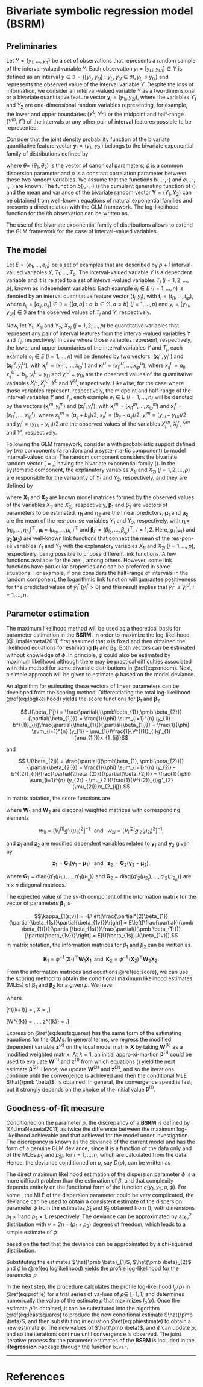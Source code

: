 # Bivariate symbolic regression model (BSRM)

## Preliminaries

Let $Y = \{y_1,\ldots,y_n\}$ be a set of observations that represents a random sample of the interval-valued variable $Y$.  Each observation $y_{i} = [y_{Li},y_{Ui}] \in Y$ is defined as an interval $y \in \Im = \{[y_{L},y_{U}] : y_{L}, y_{U} \in \Re, y_{L} \leq y_{U}\}$ and represents the observed value of the interval variable $Y$. Despite the loss of information, we consider an interval-valued variable $Y$ as a two-dimensional or a bivariate  quantitative feature vector $\mathbf y_{i}=(y_{1i},y_{2i})$, where the variables $Y_1$ and $Y_2$ are one-dimensional random variables representing, for example, the lower and upper boundaries $(Y^{L},Y^{U})$ or the midpoint and half-range $(Y^{m},Y^{r})$ of the intervals or any other pair of interval features possible to be represented.

Consider that the joint density probability function of the bivariate quantitative
feature vector $\mathbf y_{i}=(y_{1i},y_{2i})$ belongs to the bivariate exponential family of 
distributions \citep{IT2005} defined by

\begin{equation}
    f(\mathbf y; \pmb \theta)=
    \mathrm{exp}\left[\phi^{-1}\{y_{1}\theta_{1} + y_{2}\theta_{2} -
    b(\theta_{1},\theta_{2},\rho)\}+ c(y_{1},y_{2},\rho,\phi)\right],
    (\#eq:random)
\end{equation}

\noindent where \boldmath$\theta$\unboldmath=
$(\theta_{1},\theta_{2})$ is the vector of canonical parameters, $\phi$ is a common dispersion parameter
and $\rho$ is a constant correlation parameter between these two
random variables. We assume that the functions
$b(\cdot,\cdot,\cdot)$ and $c(\cdot,\cdot, \cdot, \cdot)$ are known.
The function $b(\cdot,\cdot,\cdot)$ is the cumulant generating
function of (\ref{eq:random}) and the mean and variance of the bivariate 
random vector $\mathbf Y=(Y_1, Y_2)$ can be obtained from well-known 
equations of natural exponential families and presents a direct relation with the GLM framework. The log-likelihood function for the $i$th observation can be written as

\begin{equation}
  l_{i} = l_{i}(\pmb \theta,\phi,\rho) =
        \phi^{-1} \{y_{1i}\theta_{1} +                                                                           y_{2i}\theta_{2}-b(\theta_{1},\theta_{2},\rho)\}+c(y_{1i},y_{2i},\rho,\phi).
(\#eq:loglikelihood)
\end{equation}

The use of the bivariate exponential family of distributions allows to extend the GLM framework for the case of interval-valued variables.

## The model {#subsec:model}

Let $E=\{e_1,\ldots,e_n\}$ be a set of examples that are described by
$p+1$ interval-valued variables $Y$, $T_{1},\ldots,T_{p}$. The interval-valued 
variable $Y$ is a dependent variable and it is related to a set of interval-valued 
variables $T_j$ ($j=1,2,\ldots,p$), known as independent variables. Each example
$e_{i}\in E$ ($i=1,\ldots,n$) is denoted by an interval quantitative feature
vector $(\mathbf t_{i},y_{i})$, with $\mathbf t_{i} = (t_{i1},\ldots,t_{ip})$, 
where $t_{ij}=[a_{ij},b_{ij}] \in \Im = \{[a,b]: a, b \in \Re, a \leq b\}$ $(j=1,\ldots,p)$ 
  and $y_{i} = [y_{Li},y_{Ui}] \in \Im$ are the observed values of $T_{j}$ and $Y$, 
respectively. 


Now, let $Y_1$, $X_{1j}$ and $Y_2$, $X_{2j}$ ($j=1,2,\ldots,p$) be quantitative variables 
that represent any pair of interval features from the interval-valued variables $Y$ and $T_{j}$, respectively. In case where those variables represent, respectively, the lower and upper boundaries of the interval variables $Y$ and $T_{j}$,
each example $e_{i} \in E$ ($i=1,\ldots,n$) will be denoted by two vectors: $(\mathbf x^{L}_{i},y^{L}_{i})$ 
and $(\mathbf x^{U}_{i}, y^{U}_{i})$, with $\mathbf x^{L}_{i} =
(x^{L}_{i1}, \ldots, x^{L}_{ip})$ and $\mathbf x^{U}_{i} = (x^{U}_{i1},\ldots,
x^{U}_{ip})$, where $x^{L}_{ij} = a_{ij}$, $x^{U}_{ij} = b_{ij}$, $y^{L}_{i} = y_{Li}$ and $y^{U}_{i} = y_{Ui}$
are the observed values of the quantitative variables $X^{L}_{j}$, $X^{U}_{j}$, $Y^{L}$ and $Y^{U}$, respectively. Likewise, for the case where those variables
represent, respectively, the midpoint and half-range of the interval variables $Y$ and $T_{j}$,
each example $e_{i} \in E$ ($i=1,\ldots,n$) will be denoted by the vectors
$(\mathbf x^{m}_{i}, y^{m}_{i})$ and $(\mathbf x^{r}_{i}, y^{r}_{i})$,
with $\mathbf x^{m}_{i} = (x^{m}_{i1}, \ldots, x^{m}_{ip})$ and $\mathbf x^{r}_{i} = (x^{r}_{i1},\ldots,
x^{r}_{ip})$, where $x^{m}_{ij} = (a_{ij} + b_{ij})/2$, $x^{r}_{ij}=(b_{ij}-a_{ij})/2$, 
$y^{m}_{i}=(y_{Li}+y_{Ui})/2$ and $y^{r}_{i} = (y_{Ui} - y_{Li})/2$ are the observed values of 
the variables $X^{m}_{j}$, $X^{r}_{j}$, $Y^{m}$ and $Y^{r}$, respectively.

Following the GLM framework, \cite{LimaNetoetal2011} consider a \textbf{BSRM} with probabilistic support 
defined by two components (a random and a syste\-ma\-tic component) to model interval-valued data. 
The random component considers the bivariate random vector \[\textbf{Y} = \left[\begin{array}{c}
Y_{1}\\
Y_{2}\end{array}\right],\] having the bivariate exponential family (\ref{eq:random}). 
In the systematic component, the explanatory variables $X_{1j}$ and $X_{2j}$ ($j=1,2,\ldots,p$) 
are responsible for the variability of $Y_{1}$ and $Y_{2}$, respectively, and they are defined by

\begin{equation}
\pmb \eta_{1} = g_{1}(\pmb \mu_{1})= \pmb X_{1} \pmb \beta_{1}\,\, \mbox{and}\,\, \pmb \eta_{2} = g_{2}(\pmb \mu_{2})= \pmb X_{2} \pmb \beta_{2},
(\#eq:systematic)
\end{equation}
where $\pmb X_{1}$ and $\pmb X_{2}$ are known model matrices
formed by the observed values of the variables $X_{1j}$ and $X_{2j}$, 
respectively, $\pmb \beta_{1}$ and $\pmb \beta_{2}$
are vectors of parameters to be estimated,
$\pmb \eta_{1}$ and $\pmb \eta_{2}$ are
the linear predictors, $\pmb \mu_{1}$ and $\pmb \mu_{2}$ 
are the mean of the res\-pon\-se variables $Y_{1}$ and $Y_{2}$, respectively, with
$\pmb \eta_{l}$=$(\eta_{l_{1}},\ldots,
\eta_{l_{n}})^\top,$ $\pmb \mu_{l}$ = $(\mu_{l_{1}},\ldots,
\mu_{l_{n}})^\top$ and $\pmb \beta_{l}$ $=(\beta_{l_{0}},\ldots,\beta_{l_{p}})^\top$, $l = 1,2$. Here, $g_{1}(\pmb \mu_{1}$) and $g_{2}(\pmb \mu_{2}$) 
are well-known link functions that connect the mean of the res\-pon\-se variables $Y_{1}$ and $Y_{2}$ with the explanatory variables $X_{1j}$ and $X_{2j}$ ($j=1,\ldots,p$), respectively, being possible to choose different link functions. 
A few functions available for the \textbf{BSRM} are:
\textit{identity, logarithmic, inverse, power}, among others.
However, some link functions have particular properties and can be preferred
in some situations. For example, if one considers the half-range of intervals in the
random component, the logarithmic link function will guarantee positiveness
for the predicted values of $\hat{y}_{i}^{r}$ ($\hat{y}_{i}^{r} >0$)
and this result implies that $\hat{y}_{i}^{L} \leq \hat{y}_{i}^{U}$, $i = 1, \ldots, n$.

## Parameter estimation {#subsec:parest}

The maximum likelihood method will be used as a theoretical basis for parameter estimation  in the **BSRM**. In order to maximize the log-likelihood, [@LimaNetoetal2011] first assumed that $\rho$ is
fixed and then obtained the likelihood equations for estimating $\pmb \beta_{1}$ and $\pmb \beta_{2}$. Both vectors can be estimated without knowledge of $\phi$. In principle, $\phi$ could also be estimated by maximum likelihood although there may be practical difficulties associated with this method for some bivariate distributions in \@ref(eq:random). Next, a simple approach will be given to estimate $\phi$ based on the model deviance.

An algorithm for estimating these vectors of linear parameters can be 
developed from the scoring method. Differentiating the total log-likelihood 
\@ref(eq:loglikelihood) yields the score functions for $\pmb \beta_{1}$ 
and $\pmb \beta_{2}$ 

$$U(\beta_{1j}) = \frac{\partial{l(\pmb\beta_{1}},\pmb \beta_{2})}{\partial{\beta_{1j}}} = \frac{1}{\phi} \sum_{i=1}^{n} (y_{1i} - b^{(1)}_{i})\frac{\partial{\theta_{1}}}{\partial{\beta_{1j}}} = 
\frac{1}{\phi} \sum_{i=1}^{n} (y_{1i} - \mu_{1i})\frac{1}{V^{(1)}_{i}g'_{1}(\mu_{1i})}x_{1_{ij}}$$


and


$$ U(\beta_{2j}) = \frac{\partial{l(\pmb\beta_{1}, \pmb \beta_{2}})}{\partial{\beta_{2j}}} = \frac{1}{\phi} \sum_{i=1}^{n} (y_{2i} - b^{(2)}_{i})\frac{\partial{\theta_{2}}}{\partial{\beta_{2j}}} = \frac{1}{\phi} \sum_{i=1}^{n} (y_{2r} - \mu_{2i})\frac{1}{V^{(2)}_{i}g'_{2}(\mu_{2i})}x_{2_{ij}}.$$

In matrix notation, the score functions are 

\begin{equation}
\pmb U(\beta_{1}) = (\pmb X_{1})^\top \pmb W_{1} \pmb z_{1}\,\,\,
\mathrm{and}\,\,\,\pmb U(\pmb \beta_{2})= (\pmb X_{2})^\top \pmb W_{2} \pmb z_{2},
(\#eq:score)
\end{equation}
where $\pmb W_{1}$ and $\pmb W_{2}$ are diagonal weighted matrices with corresponding elements

$$w_{1i}=[V^{(1)}_{i}\mbox{}g'_{1}(\mu_{1i})^{2}]^{-1}\,\,\,\mbox{  and  }\,\,\,
w_{2i}=[V^{(2)}_{i}\mbox{}g'_{2}(\mu_{2i})^{2}]^{-1},$$

and $\pmb z_{1}$ and $\pmb z_{2}$ are modified dependent variables related to $\pmb y_{1}$ and
$\pmb y_{2}$ given by

$$\pmb z_{1} = \pmb G_{1}(\pmb y_{1} - \pmb \mu_{1})\,\,\,\mbox{  and  }\,\,\,
\pmb z_{2} = \mathbf G_{2}(\mathbf y_{2} - \pmb \mu_{2}),$$

where $\pmb G_{1} = \mathrm{diag}\{g'_{1}(\mu_{1_{1}}),\ldots,g'_{1}(\mu_{1_{n}})\}$ and $\pmb G_{2} = \mathrm{diag}\{g'_{2}(\mu_{2_{1}}),\ldots,g'_{2}(\mu_{2_{n}})\}$ are $n \times n$ diagonal matrices.

The expected value of the *sv*-th component of the information matrix for the vector of 
parameters $\pmb \beta_{1}$ is


$$\kappa_{1(s,v)} = -E\left[\frac{\partial^{2}\beta_{1}}{\partial{\beta_{1s}}\partial{\beta_{1v}}}\right] = E\left[\frac{\partial{l(\pmb \beta_{1})}}{\partial{\beta_{1s}}}\frac{\partial{l(\pmb \beta_{1}})}{\partial{\beta_{1v}}}\right] = E[U(\beta_{1s})U(\beta_{1v})].$$
In matrix notation, the information matrices for $\beta_{1}$ and
$\beta_{2}$ can be written as


$$\pmb K_{1}=\phi^{-1}\, (\pmb X_{1})^\top \pmb W_{1} \pmb X_{1}\,\,\,\mbox{and}\,\,\,
\pmb K_{2}=\phi^{-1}\, (\pmb X_{2})^\top \pmb W_{2} \pmb X_{2}.$$

From the information matrices and equations \@ref(eq:score), we can use the scoring method to obtain the conditional maximum likelihood estimates (MLEs) of $\pmb \beta_{1}$ and
$\pmb \beta_{2}$ for a given $\rho$. We have

\begin{eqnarray}
\pmb \beta^{(k+1)} = \pmb \beta^{(k)} +  (\pmb X^\top \pmb W^{(k)} \pmb X)^{-1}\pmb X^\top \pmb W^{(k)} \pmb z^{(k)},
(\#eq:leastsquares)
\end{eqnarray}

where

\[\pmb \beta^{(k+1)} = \left[\begin{array}{c} \pmb \beta_{1}^{(k+1)}\\ \pmb \beta_{2}^{(k+1)}\end{array} \right],
\mbox{  } \mathbf X = \left[\begin{array}{cc} \pmb X_{1} & \pmb 0\\ \pmb 0 & \pmb X_{2} \end{array}\right],\]

\[\mathbf W^{(k)} = \left[\begin{array}{cc}
\pmb W_{1}^{(k)} & \textbf{0}\\
\textbf{0} & \pmb W_{2}^{(k)}\end{array}\right]\,\,\mbox{and}\,\,\,
\pmb z^{(k)} = \left[\begin{array}{c}
\pmb z_{1}^{(k)}\\
\pmb z_{2}^{(k)}\end{array} \right].\]


Expression \@ref(eq:leastsquares) has the same form of the estimating equations for the GLMs. In general terms, we regress the modified dependent  variable $\mathbf z^{(k)}$ on the local model matrix $\pmb X$ by taking $\pmb W^{(k)}$ as a modified weighted matrix. At $k = 1$, an initial appro\-xi\-ma\-tion
$\pmb \beta^{(1)}$ could be used to evaluate $\pmb W^{(1)}$ and $\pmb z^{(1)}$ from which equations (\ref{leastsquares}) yield the next estimate $\pmb \beta^{(2)}$. Hence, we update $\pmb W^{(2)}$ and $\pmb z^{(2)}$, and so the iterations continue until the convergence is achieved and then the conditional MLE $\hat{\pmb \beta}$, is obtained. In general, the convergence speed is fast, but it strongly depends on the choice of the initial value $\pmb \beta^{(1)}$.

## Goodness-of-fit measure {#goodness-of-fit}


Conditioned on the parameter $\rho$, the discrepancy of a **BSRM** is defined by [@LimaNetoetal2011] as twice the difference between the maximum log-likelihood achievable and that achieved for the model under investigation. The discrepancy is known as the deviance of the current model and has the form of a genuine GLM deviance, since it is a function of the data only and of the MLEs $\hat{\mu}_{1i}$
and $\hat{\mu}_{2i}$, for $i=1,\ldots,n$, which are calculated from the data. Hence, the deviance conditioned on $\rho$, say $D(\rho)$, can be written as

\begin{eqnarray}
D(\rho) &=& 2 \sum_{i=1}^{n}\{y_{1i}[q_{1}(y_{1i},\rho) - q_{1}(\hat{\mu}_{1i},\rho)] + y_{2i}[q_{2}(y_{2i},\rho) - q_{2}(\hat{\mu}_{2i},\rho)]\nonumber\\
&+& [b(q_{1}(\hat{\mu}_{1i},\rho),q_{2}(\hat{\mu}_{2i},\rho),\rho) -
b(q_{1}(y_{1i},\rho),q_{2}(y_{2i},\rho),\rho)]\}.
(\#eq:deviance)
\end{eqnarray}


The direct maximum likelihood estimation of the dispersion parameter $\phi$ is a more difficult problem than the estimation of \boldmath$\beta$\unboldmath\, and that complexity depends entirely on the functional form of the function $c(y_1,y_2,\rho,\phi)$. For some \textbf{BSRMs}, the MLE of the
dispersion parameter could be very complicated, the deviance can be used to obtain a consistent estimate
of the dispersion parameter $\phi$ from the estimates \boldmath$\hat\beta$\unboldmath$_{1}$ and \boldmath$\hat\beta$\unboldmath$_{2}$  obtained from (\ref{leastsquares}), with dimensions $p_1 \times 1$ and $p_2 \times 1$, respectively. The deviance can be  approximated by a $\chi_{\nu}^2$ distribution with $\nu=2n-(p_1+p_2)$ degrees of freedom, which leads to a simple estimate of $\phi$ 

\begin{eqnarray}
\tilde{\phi} = \frac{D(\rho)}{2n - (p_{1} + p_{2})},
(\#eq:phiestimate)
\end{eqnarray}
based on the fact that the deviance can be approximated by a chi-squared distribution.

Substituting the estimates $\hat{\pmb \beta}_{1}$, $\hat{\pmb \beta}_{2}$ and $\tilde\phi$ in
\@ref(eq:loglikelihood) yields the profile log-likelihood for the parameter $\rho$

\begin{equation}
l_p(\rho)= \phi^{-1}\sum_{i=1}^{n} \{y_{1i}\hat\theta_{1} +
y_{2i}\hat\theta_{2}-b(\hat\theta_{1},\hat\theta_{2},\rho)\} + \sum_{i=1}^{n}
c(y_{1i},y_{2i},\rho,\tilde\phi).
(\#eq:profile)
\end{equation}

In the next step, the procedure calculates the profile log-likelihood $l_p(\rho)$ in \@ref(eq:profile) for a trial series of va\-lues of $\rho \in$ $[-1,1]$ and determines numerically the value of the estimate $\hat\rho$ that maximizes $l_p(\rho)$. Once the estimate $\hat\rho$ is obtained, it can be  substituted into the algorithm \@ref(eq:leastsquares) to produce the new conditional estimate $\hat{\pmb \beta}$, and then substituting in equation \@ref(eq:phiestimate) to obtain a new estimate $\tilde\phi$. The new values of $\hat{\pmb \beta}$, and $\tilde\phi$ can update $\hat\rho$, and so the iterations continue until convergence is observed. The joint iterative process for the parameter estimates of the **BSRM** is included in the **iRegression** package through the function `bivar`.

---

# References {-}